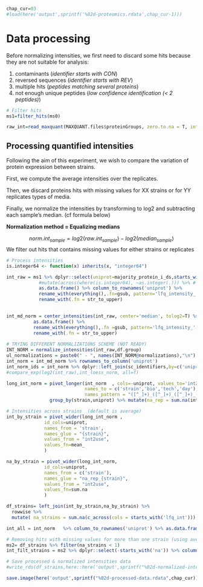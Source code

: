 ```r
chap_cur=03
#load(here('output',sprintf('%02d-proteomics.rdata',chap_cur-1)))
```

# Data processing

Before normalizing intensities, we first need to discard some hits because they
are not suitable for analysis:

 1. contaminants (*identifier starts with CON*)
 2. reversed sequences (*identifier starts with REV*)
 3. multiple hits (*peptides matching several proteins*)
 4. not enough unique peptides (*low confidence identification (< 2 peptides)*)

```r
# Filter hits
ms1=filter_hits(ms0)

raw_int=read_maxquant(MAXQUANT.files$proteinGroups, zero.to.na = T, int_type = 'Intensity', pep_type = 'Unique peptides') %>% filter_hits()

```

## Processing quantified intensities

Following the aim of this experiment, we wish to compare the variation of protein 
expression between strains.

First, we compute the average intensities over the replicates.

Then, we discard proteins hits with missing values for XX strains or for YY replicates
types of media. 

Finally, we normalize the intensities by transforming to log2 and subtracting 
each sample's median. (cf formula below)


**Normalization method = Equalizing medians**

$$ norm.int_{sample} = log2(raw.int_{sample}) - log2(median_{sample}) $$
We filter out hits that contains missing values for either strains or replicates

```r
# Process intensities
is.integer64 <- function(x) inherits(x, "integer64")

int_raw = ms1 %>% dplyr::select(uniprot=majority_protein_i_ds,starts_with("lfq")) %>% 
            #mutate(across(where(is.integer64), ~as.integer(.))) %>% # make sure to use numeric and not integer
            as.data.frame() %>% column_to_rownames('uniprot') %>%
            rename_with(everything(),.fn=gsub, pattern='lfq_intensity_', replacement='') %>%
            rename_with(.fn = str_to_upper)
            

int_md_norm = center_intensities(int_raw, center='median', tolog2=T) %>% 
          as.data.frame() %>%
          rename_with(everything(),.fn =gsub, pattern='lfq_intensity_', replacement='') %>% 
          rename_with(.fn = str_to_upper)
         
# TRYING DIFFERENT NORMALIZATIONS SCHEME (NOT READY)
INT_NORM = normalize_intensities(int_raw,df.group)
ul_normalizations = paste0(" - ", names(INT_NORM@normalizations),"\n")
int_norm = int_md_norm %>% rownames_to_column('uniprot') 
int_norm_ids = int_norm %>% dplyr::left_join(sc_identifiers,by=c('uniprot'='UNIPROT')) 
#compare_exp(log2(int_raw),int_loess_norm, all=T)

long_int_norm = pivot_longer(int_norm  , cols=-uniprot, values_to='int2use',
                             names_to = c('strain','bio','tech','day'),
                             names_pattern = "([^_]+)_([^_]+)_([^_]+)_([^_]+)") %>%
                group_by(strain,uniprot) %>% mutate(na_rep = sum.na(int2use))

# Intensities across strains  (default is average)
int_by_strain = pivot_wider(long_int_norm ,
              id_cols=uniprot,
              names_from = 'strain',
              names_glue = "{strain}",
              values_from = "int2use",
              values_fn=mean_
              )

na_by_strain = pivot_wider(long_int_norm,
              id_cols=uniprot,
              names_from = c('strain'),
              names_glue = "na_rep_{strain}",
              values_from = "int2use",
              values_fn=sum.na
              )

df_strains= left_join(int_by_strain,na_by_strain) %>% 
  rowwise %>%
  mutate( na_strains = sum.na(c_across(cols = starts_with('lfq_int'))) )

int_all = int_norm   %>% column_to_rownames('uniprot') %>% as.data.frame()

# Removing hits with missing values for more than one strain (using average intensities over replicates)
ms2= df_strains %>% filter(na_strains < 1)
int_filt_strains = ms2 %>% dplyr::select(-starts_with('na')) %>% column_to_rownames('uniprot') %>% as.data.frame()

# Save processed & normalized intensities data
#write_rds(df_strains,here::here('output',sprintf("%02d-normalized-intensities.rds",chap_cur)))
```


```r
save.image(here('output',sprintf("%02d-processed-data.rdata",chap_cur)))
```